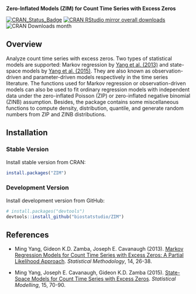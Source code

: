 __Zero-Inflated Models (ZIM) for Count Time Series with Excess Zeros__

[![CRAN_Status_Badge](http://www.r-pkg.org/badges/version/ZIM)](https://CRAN.R-project.org/package=ZIM)
[![CRAN RStudio mirror overall downloads](http://cranlogs.r-pkg.org/badges/grand-total/ZIM)](http://www.r-pkg.org/pkg/ZIM)
![CRAN Downloads month](http://cranlogs.r-pkg.org/badges/ZIM)

## Overview

Analyze count time series with excess zeros. Two types of statistical models are supported: Markov regression by [Yang et al. (2013)](https://doi.org/j.stamet.2013.02.001) and state-space models by [Yang et al. (2015)](https://doi.org/10.1177/1471082X14535530). They are also known as observation-driven and parameter-driven models respectively in the time series literature. The functions used for Markov regression or observation-driven models can also be used to fit ordinary regression models with independent data under the zero-inflated Poisson (ZIP) or zero-inflated negative binomial (ZINB) assumption. Besides, the package contains some miscellaneous functions to compute density, distribution, quantile, and generate random numbers from ZIP and ZINB distributions.

## Installation

### Stable Version

Install stable version from CRAN:

```r
install.packages("ZIM")
```

### Development Version

Install development version from GitHub:

```r
# install.packages("devtools")
devtools::install_github("biostatstudio/ZIM")
```

## References

- Ming Yang, Gideon K.D. Zamba, Joseph E. Cavanaugh (2013). [Markov Regression Models for Count Time Series with Excess Zeros: A Partial Likelihood Approach](https://doi.org/j.stamet.2013.02.001). _Statistical Methodology_, 14, 26-38.

- Ming Yang, Joseph E. Cavanaugh, Gideon K.D. Zamba (2015). [State-Space Models for Count Time Series with Excess Zeros](https://doi.org/10.1177/1471082X14535530). _Statistical Modelling_, 15, 70-90.

